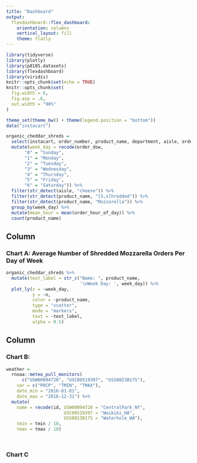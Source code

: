 ```yaml
---
title: "Dashboard"
output: 
  flexdashboard::flex_dashboard:
    orientation: columns
    vertical_layout: fill
    theme: flatly
---
```


```r
library(tidyverse)
library(plotly)
library(p8105.datasets)
library(flexdashboard)
library(viridis)
knitr::opts_chunk$set(echo = TRUE)
knitr::opts_chunk$set(
  fig.width = 6,
  fig.asp = .6,
  out.width = "90%"
)

theme_set(theme_bw() + theme(legend.position = "bottom"))
data("instacart")

organic_cheddar_shreds = 
  select(instacart, order_number, product_name, department, aisle, order_dow, order_hour_of_day) %>%
  mutate(week_day = recode(order_dow, 
       "0" = "Sunday",
       "1" = "Monday",
       "2" = "Tuesday",
       "3" = "Wednesday",
       "4" = "Thursday",
       "5" = "Friday",
       "6" = "Saturday")) %>%
  filter(str_detect(aisle, "cheese")) %>%
  filter(str_detect(product_name, "[S,s]hredded")) %>%
  filter(str_detect(product_name, "Mozzarella")) %>%
  group_by(week_day) %>%
  mutate(mean_hour = mean(order_hour_of_day)) %>%
  count(product_name)
```

Column {data-width=650}
-----------------------------------------------------------------------

### Chart A: Average Number of Shredded Mozzarella Orders Per Day of Week

```r
organic_cheddar_shreds %>%
  mutate(text_label = str_c("Name: ", product_name, 
                            '\nWeek Day: ', week_day)) %>%
  plot_ly(x = ~week_day, 
          y = ~n, 
          color = ~product_name, 
          type = "scatter", 
          mode = "markers",
          text = ~text_label,
          alpha = 0.5) 


```

Column {data-width=350}
-----------------------------------------------------------------------

### Chart B: 

```r
weather = 
  rnoaa::meteo_pull_monitors(
      c("USW00094728", "USC00519397", "USS0023B17S"),
    var = c("PRCP", "TMIN", "TMAX"), 
    date_min = "2016-01-01",
    date_max = "2016-12-31") %>%
  mutate(
    name = recode(id, USW00094728 = "CentralPark_NY", 
                      USC00519397 = "Waikiki_HA",
                      USS0023B17S = "Waterhole_WA"),
    tmin = tmin / 10,
    tmax = tmax / 10)




```

### Chart C

```r

```
